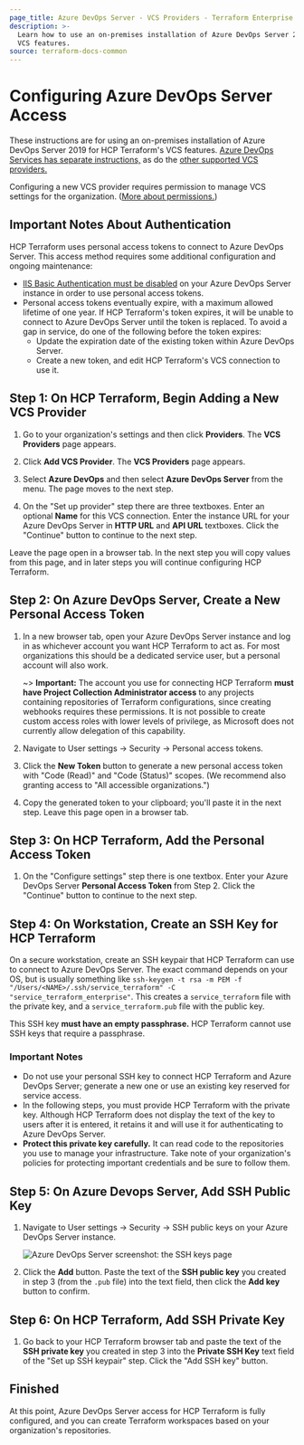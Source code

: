 ```yaml
---
page_title: Azure DevOps Server - VCS Providers - Terraform Enterprise
description: >-
  Learn how to use an on-premises installation of Azure DevOps Server 2019 for
  VCS features.
source: terraform-docs-common
---
```


# Configuring Azure DevOps Server Access

These instructions are for using an on-premises installation of Azure DevOps Server 2019 for HCP Terraform's VCS features. [Azure DevOps Services has separate instructions,](/terraform/enterprise/vcs/azure-devops-services) as do the [other supported VCS providers.](/terraform/enterprise/vcs)

Configuring a new VCS provider requires permission to manage VCS settings for the organization. ([More about permissions.](/terraform/enterprise/users-teams-organizations/permissions))

[permissions-citation]: #intentionally-unused---keep-for-maintainers

## Important Notes About Authentication

HCP Terraform uses personal access tokens to connect to Azure DevOps Server. This access method requires some additional configuration and ongoing maintenance:

-   [IIS Basic Authentication must be disabled](https://docs.microsoft.com/en-us/azure/devops/integrate/get-started/authentication/iis-basic-auth?view=azure-devops) on your Azure DevOps Server instance in order to use personal access tokens.
-   Personal access tokens eventually expire, with a maximum allowed lifetime of one year. If HCP Terraform's token expires, it will be unable to connect to Azure DevOps Server until the token is replaced. To avoid a gap in service, do one of the following before the token expires:
    -   Update the expiration date of the existing token within Azure DevOps Server.
    -   Create a new token, and edit HCP Terraform's VCS connection to use it.

## Step 1: On HCP Terraform, Begin Adding a New VCS Provider

1.  Go to your organization's settings and then click **Providers**. The **VCS Providers** page appears.

2.  Click **Add VCS Provider**. The **VCS Providers** page appears.

3.  Select **Azure DevOps** and then select **Azure DevOps Server** from the menu. The page moves to the next step.

4.  On the "Set up provider" step there are three textboxes. Enter an optional **Name** for this VCS connection. Enter the instance URL for your Azure DevOps Server in **HTTP URL** and **API URL** textboxes. Click the "Continue" button to continue to the next step.

Leave the page open in a browser tab. In the next step you will copy values from this page, and in later steps you will continue configuring HCP Terraform.

## Step 2: On Azure DevOps Server, Create a New Personal Access Token

1.  In a new browser tab, open your Azure DevOps Server instance and log in as whichever account you want HCP Terraform to act as. For most organizations this should be a dedicated service user, but a personal account will also work.

    ~> **Important:** The account you use for connecting HCP Terraform **must have Project Collection Administrator access** to any projects containing repositories of Terraform configurations, since creating webhooks requires these permissions. It is not possible to create custom access roles with lower levels of privilege, as Microsoft does not currently allow delegation of this capability.

2.  Navigate to User settings -> Security -> Personal access tokens.

3.  Click the **New Token** button to generate a new personal access token with "Code (Read)" and "Code (Status)" scopes. (We recommend also granting access to "All accessible organizations.")

4.  Copy the generated token to your clipboard; you'll paste it in the next step. Leave this page open in a browser tab.


## Step 3: On HCP Terraform, Add the Personal Access Token

1.  On the "Configure settings" step there is one textbox. Enter your Azure DevOps Server **Personal Access Token** from Step 2. Click the "Continue" button to continue to the next step.

## Step 4: On Workstation, Create an SSH Key for HCP Terraform

On a secure workstation, create an SSH keypair that HCP Terraform can use to connect to Azure DevOps Server. The exact command depends on your OS, but is usually something like `ssh-keygen -t rsa -m PEM -f "/Users/<NAME>/.ssh/service_terraform" -C "service_terraform_enterprise"`. This creates a `service_terraform` file with the private key, and a `service_terraform.pub` file with the public key.

This SSH key **must have an empty passphrase.** HCP Terraform cannot use SSH keys that require a passphrase.

### Important Notes

-   Do not use your personal SSH key to connect HCP Terraform and Azure DevOps Server; generate a new one or use an existing key reserved for service access.
-   In the following steps, you must provide HCP Terraform with the private key. Although HCP Terraform does not display the text of the key to users after it is entered, it retains it and will use it for authenticating to Azure DevOps Server.
-   **Protect this private key carefully.** It can read code to the repositories you use to manage your infrastructure. Take note of your organization's policies for protecting important credentials and be sure to follow them.

## Step 5: On Azure Devops Server, Add SSH Public Key

1.  Navigate to User settings -> Security -> SSH public keys on your Azure DevOps Server instance.

    ![Azure DevOps Server screenshot: the SSH keys page](/img/docs/azure-devops-server-public-keys.png)

2.  Click the **Add** button. Paste the text of the **SSH public key** you created in step 3 (from the `.pub` file) into the text field, then click the **Add key** button to confirm.

## Step 6: On HCP Terraform, Add SSH Private Key

1.  Go back to your HCP Terraform browser tab and paste the text of the **SSH private key** you created in step 3 into the **Private SSH Key** text field of the "Set up SSH keypair" step. Click the "Add SSH key" button.

## Finished

At this point, Azure DevOps Server access for HCP Terraform is fully configured, and you can create Terraform workspaces based on your organization's repositories.
